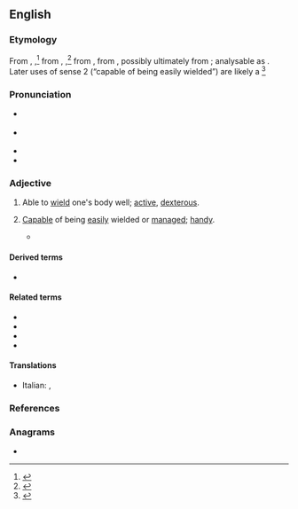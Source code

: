 ==English==
{{was wotd|2019|April|6}}

===Etymology===
From {{inh|en|enm|weldi|wẹ̄ldī}}, {{m|enm|weldy||agile, vigorous; of a shield: easy or satisfying to wield}},<ref>{{R:MED Online|entry=wẹ̄ldī|part of speech=adj.|id=MED52099|accessdate=1 December 2018}}</ref> from {{m|enm|welden|wẹ̄lden}}, {{m|enm|welde||to govern, preside over, reign, rule; to command, control, dominate; to dwell, reside; to accomplish, bring about; to overcome, prevail; to handle (a tool, weapon, etc.), use}},<ref>{{R:MED Online|entry=wẹ̄lden|part of speech=v|id=MED52094|accessdate=1 December 2018}}</ref> from {{inh|en|ang|wylde||controlling, dominant}}, from {{inh|en|gem-pro|*waldiz||manageable; powerful}}, possibly ultimately from {{der|en|ine-pro|*h₂welh₁-||to rule; powerful, strong}}; analysable as {{suffix|en|wield|y}}. Later uses of sense 2 (“capable of being easily wielded”) are likely a {{back-formation|unwieldy|nocap=1|lang=en}}<ref>{{R:OED Online|part of speech=adj|id=228936|date=1924}}</ref>

===Pronunciation===
* {{a|RP}} {{IPA|/ˈwiːldi/|[ˈwɪəldɪ]|lang=en}}
* {{a|GA}} {{IPA|/ˈwildi/|lang=en}}
* {{audio|En-us-wieldy.ogg|Audio (GA)|lang=en}}
* {{hyphenation|wiel|dy|lang=en}}

===Adjective===
{{en-adj|er}}

# {{lb|en|obsolete|except|Britain|dialectal}} Able to [[wield]] one's body well; [[active]], [[dexterous]].
#: {{synonyms|en|agile|nimble|vigorous}}
# [[capable|Capable]] of being [[easily]] wielded or [[manage#Verb|managed]]; [[handy]].
#: {{synonyms|en|manageable|wieldsome}}
#: {{antonyms|en|unwieldy}}
#* {{quote-journal|date=July 25, 1994 |author=Jack Winter |work=The New Yorker 
|title=How I met my wife 
|passage=I was furling my '''wieldy''' umbrella for the coat check when I saw her standing alone in a corner. }}

====Derived terms====
* {{l|en|wieldiness}}

====Related terms====
* {{l|en|unwieldy}}
* {{l|en|wield}}
* {{l|en|wielder}}
* {{l|en|wieldsome}}

====Translations====
{{trans-top-also|capable of being easily wielded or managed|handy}}
* Italian: {{t+|it|gestibile}}, {{t+|it|maneggevole}}
{{trans-mid}}
{{trans-bottom}}

===References===
<references />

===Anagrams===
* {{anagrams|en|a=deilwy|Wildey|dewily|widely}}